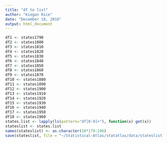 ```yaml
---
title: "df to list"
author: "Kiegan Rice"
date: "December 18, 2016"
output: html_document
---
```


```r
df1 <- states1790
df2 <- states1800
df3 <- states1810
df4 <- states1820
df5 <- states1830
df6 <- states1840
df7 <- states1850
df8 <- states1860
df9 <- states1870
df10 <- states1880
df11 <- states1890
df12 <- states1900
df13 <- states1910
df14 <- states1920
df15 <- states1930
df16 <- states1940
df17 <- states1950
df18 <- states1960
states.list <- lapply(ls(pattern="df[0-9]+"), function(x) get(x))
stateslist <- states.list
names(stateslist) <- as.character(10*179:196)
save(stateslist, file = "~/Statistical-Atlas/statatlas/data/stateslist.rda")
```